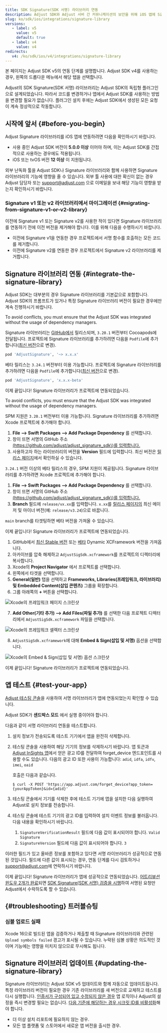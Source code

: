 ```yaml
---
title: SDK Signature(SDK 서명) 라이브러리 연동
description: Adjust SDK와 Adjust 서버 간 커뮤니케이션의 보안을 위해 iOS 앱에 Signature 라이브러리를 추가합니다.
slug: ko/sdk/ios/integrations/signature-library
versions:
   - label: v5
     value: v5
     default: true
   - label: v4
     value: v4
redirects:
   v4: /ko/sdk/ios/v4/integrations/signature-library
---
```


<Callout type="note">

본 페이지는 Adjust SDK v5의 연동 단계를 설명합니다. Adjust SDK v4를 사용하는 경우, 왼쪽의 드롭다운 메뉴에서 해당 탭을 선택합니다.

</Callout>

Adjust의 SDK Signature\(SDK 서명\) 라이브러리는 Adjust SDK의 독립형 플러그인으로 설계되었습니다. 따라서 코드를 변경하거나 앱에서 Adjust SDK를 사용하는 방법을 변경할 필요가 없습니다. 플러그인 설치 후에는 Adjust SDK에서 생성된 모든 요청이 계속 정상적으로 작동합니다.

## 시작에 앞서 \{\#before\-you\-begin\}

Adjust Signature 라이브러리를 iOS 앱에 연동하려면 다음을 확인하시기 바랍니다.

- 사용 중인 Adjust SDK 버전이 **5\.0\.0 이상** 이어야 하며, 이는 Adjust SDK를 간접적으로 사용하는 경우에도 적용됩니다.
- iOS 또는 tvOS 버전 **12 이상** 이 지원됩니다.

<Callout type="important">

외부 난독화 툴을 Adjust SDK나 Signature 라이브러리와 함께 사용하면 Signature 라이브러리의 기능에 영향을 줄 수 있습니다. 외부 툴 사용에 대한 확신이 없는 경우 Adjust 담당자 또는 [support@adjust.com](mailto:support@adjust.com) 으로 이메일을 보내 해당 기능이 영향을 받는지 확인하시기 바랍니다.

</Callout>

### Signature v1 또는 v2 라이브러리에서 마이그레이션 {#migrating-from-signature-v1-or-v2-library}

이전에 Signature v1 또는 Signature v2를 사용한 적이 있다면 Signature 라이브러리를 연동하기 전에 이전 버전을 제거해야 합니다. 이를 위해 다음을 수행하시기 바랍니다.

- 이전에 Signature v1을 연동한 경우 프로젝트에서 서명 함수를 호출하는 모든 코드를 제거합니다.
- 이전에 Signature v2를 연동한 경우 프로젝트에서 Signature v2 라이브러리를 제거합니다.

## Signature 라이브러리 연동 \{\#integrate\-the\-signature\-library\}

<Callout type="note">

Adjust SDK는 대부분의 경우 Signature 라이브러리를 기본값으로 포함합니다. Adjust SDK의 프롬프트가 있거나 특정 Signature 라이브러리 버전이 필요한 경우에만 계속 진행하시기 바랍니다.

</Callout>
<Tabs> <Tab title="Cocoapods" sync="cocoapods">
<Callout type="important">

To avoid conflicts, you must ensure that the Adjust SDK was integrated without the usage of dependency managers.

</Callout>

Signature 라이브러리는 [GitHub에서](https://github.com/adjust/adjust_signature_sdk/releases/) 릴리스되며, `3.20.1` 버전부터 Cocoapods에 전달됩니다. 프로젝트에 Signature 라이브러리를 추가하려면 다음을 `Podfile`에 추가합니다\([최신 버전](https://github.com/adjust/adjust_signature_sdk/releases/latest)으로 변경\).

```ruby
pod 'AdjustSignature', '~> x.x.x'
```

베타 릴리스는 `3.24.1` 버전부터 이용 가능합니다. 프로젝트에 Signature 라이브러리를 추가하려면 다음을 `Podfile`에 추가합니다\([최신 버전](https://github.com/adjust/adjust_signature_sdk/releases)으로 변경\).

```ruby
pod 'AdjustSignature', 'x.x.x-beta'
```

이제 끝입니다\! Signature 라이브러리가 프로젝트에 연동되었습니다.

</Tab>
<Tab title="Swift 패키지 매니저" sync="swift-package-manager"> <Callout type="important">

To avoid conflicts, you must ensure that the Adjust SDK was integrated without the usage of dependency managers.

</Callout>

SPM 지원은 `3.20.1` 버전부터 이용 가능합니다. Signature 라이브러리를 추가하려면 Xcode 프로젝트에 추가해야 합니다.

1. **File \-\-> Swift Packages \-\-> Add Package Dependency** 를 선택합니다.
2. 창이 뜨면 서명의 GitHub 주소[\(https://github.com/adjust/adjust_signature_sdk\)를 입력합니다.](https://github.com/adjust/adjust_signature_sdk)
3. 사용하고자 하는 라이브러리의 버전을 **Version** 필드에 입력합니다. 최신 버전은 [릴리스 페이지](https://github.com/adjust/adjust_signature_sdk/releases/latest)에서 확인하실 수 있습니다.

`3.24.1` 버전 이상의 베타 릴리스의 경우, SPM 지원이 제공됩니다. Signature 라이브러리를 추가하려면 Xcode 프로젝트에 추가해야 합니다.

1. **File \-\-> Swift Packages \-\-> Add Package Dependency** 를 선택합니다.
2. 창이 뜨면 서명의 GitHub 주소[\(https://github.com/adjust/adjust_signature_sdk\)를 입력합니다.](https://github.com/adjust/adjust_signature_sdk)
3. **Branch** 필드에 `release/vx.xx`를 입력합니다. `x.xx`를 [릴리스 페이지의](https://github.com/adjust/adjust_signature_sdk/releases) 최신 메이저 및 마이너 버전\(예: `release/v3.24`\)으로 바꿉니다.

<Callout type="note">

`main` branch를 타겟팅하면 베타 버전을 가져올 수 있습니다.

</Callout>

이제 끝입니다\! Signature 라이브러리가 프로젝트에 연동되었습니다.

</Tab>
<Tab title="수동 연동" sync="manual-integration">

1. GitHub에서 [최신 Stable 버전](https://github.com/adjust/adjust_signature_sdk/releases/latest) 또는 [베타](https://github.com/adjust/adjust_signature_sdk/releases) Dynamic XCFramework 버전을 가져옵니다.
2. 아카이브를 압축 해제하고 `AdjustSigSdk.xcframework`를 프로젝트의 디렉터리에 복사합니다.
3. Xcode의 **Project Navigator** 에서 프로젝트를 선택합니다.
4. 왼쪽에서 타겟을 선택합니다.
5. **General\(일반\)** 탭을 선택하고 **Frameworks, Libraries\(프레임워크, 라이브러리\) 및 Embedded Content\(삽입 콘텐츠\)** 그룹을 확장합니다.
6. 그룹 아래쪽의 **\+** 버튼을 선택합니다.

![Xcode의 프레임워크 페이지 스크린샷](@images/sig-v3/xcode-frameworks.png)

7. **Add Other\(기타 추가\) \-\-> Add Files\(파일 추가\)** 를 선택한 다음 프로젝트 디렉터리에서 `AdjustSigSdk.xcframework` 파일을 선택합니다.

![Xcode의 프레임워크 셀렉터 스크린샷](@images/sig-v3/xcode-select-framework.png)

8. `AdjustSigSdk.xcframework`에 대해 **Embed & Sign\(삽입 및 서명\)** 옵션을 선택합니다.

![Xcode의 Embed & Sign(삽입 및 서명) 옵션 스크린샷](@images/sig-v3/xcode-embed-sign.png)

이제 끝입니다\! Signature 라이브러리가 프로젝트에 연동되었습니다.

</Tab>
</Tabs>

## 앱 테스트 \{\#test\-your\-app\}

[Adjust 테스팅 콘솔](https://help.adjust.com/ko/article/testing-console)을 사용하여 서명 라이브러리가 앱에 연동되었는지 확인할 수 있습니다.

<Callout type="important">

Adjust SDK가 **샌드박스 모드** 에서 실행 중이어야 합니다.

</Callout>

다음과 같이 서명 라이브러리 연동을 테스트합니다.

1. 설치 정보가 전송되도록 테스트 기기에서 앱을 완전히 삭제합니다.

2. 테스팅 콘솔을 사용하여 해당 기기의 정보를 삭제하시기 바랍니다. 앱 토큰과 [Adjust InSights 앱](https://apps.apple.com/us/app/adjust-insights/id1125517808)에서 얻은 광고 ID를 전달하여 forget_device 엔드포인트를 사용할 수도 있습니다. 다음의 광고 ID 또한 사용이 가능합니다: `adid`, `idfa`, `idfv`, `imei`, `oaid`

   호출은 다음과 같습니다.

   ```console
   $ curl -X POST 'https://app.adjust.com/forget_device?app_token={yourAppToken}&id={adid}'
   ```

3. 테스팅 콘솔에서 기기를 삭제한 후에 테스트 기기에 앱을 설치한 다음 실행하여 Adjust로 설치 정보를 전송합니다.

4. 테스팅 콘솔에 테스트 기기의 광고 ID를 입력하여 설치 이벤트 정보를 불러옵니다. 다음 내용을 확인하시기 바랍니다.

   1. `SignatureVerificationResult` 필드에 다음 값이 표시되어야 합니다. `Valid Signature`
   2. `SignatureVersion` 필드에 다음 값이 표시되어야 합니다. `3`

이러한 필드가 있고 올바른 정보를 포함하고 있다면 서명 라이브러리가 성공적으로 연동된 것입니다. 필드에 다른 값이 표시되는 경우, 연동 단계를 다시 검토하거나 [support@adjust.com](mailto:support@adjust.com)에 연락하시기 바랍니다.

이제 끝입니다\! Signature 라이브러리가 앱에 성공적으로 연동되었습니다. [어트리뷰션 윈도우 2개가 완료](https://help.adjust.com/ko/article/attribution-windows)되면 [SDK Signature\(SDK 서명\) 검증을 시행](https://help.adjust.com/ko/article/sdk-signature#enforce-signature-validation)하여 서명된 요청만 Adjust에서 수락하도록 할 수 있습니다.

## \{\#troubleshooting\} 트러블슈팅

### 심볼 업로드 실패

Xcode 16으로 빌드된 앱을 검증하거나 제출할 때 Signature 라이브러리와 관련된 `Upload symbols failed` 경고가 표시될 수 있습니다. 누락된 심볼 상황은 의도적인 것이며 기능에는 영향을 미치지 않으므로 무시해도 됩니다.

## Signature 라이브러리 업데이트 \{\#updating\-the\-signature\-library\}

Signature 라이브러리는 Adjust SDK v5 업데이트와 함께 자동으로 업데이트됩니다. 특정 라이브러리 버전이 필요한 경우 기존 라이브러리를 새 버전으로 교체하고 테스트를 다시 실행합니다. [인증서가 구성되어 있고 수정되지 않은 경우](https://help.adjust.com/ko/article/sdk-signature#manage-your-certificate-fingerprints) 앱 로직이나 Adjust의 설정을 즉시 변경할 필요는 없습니다. [다음 기준에 해당하는 경우 시크릿 ID를 비활성화](https://help.adjust.com/ko/article/sdk-signature#manage-your-secret-ids)해야 합니다.

- 더 이상 설치 리포트에 필요하지 않는 경우.
- 모든 앱 플랫폼 및 스토어에서 새로운 앱 버전을 출시한 경우.
